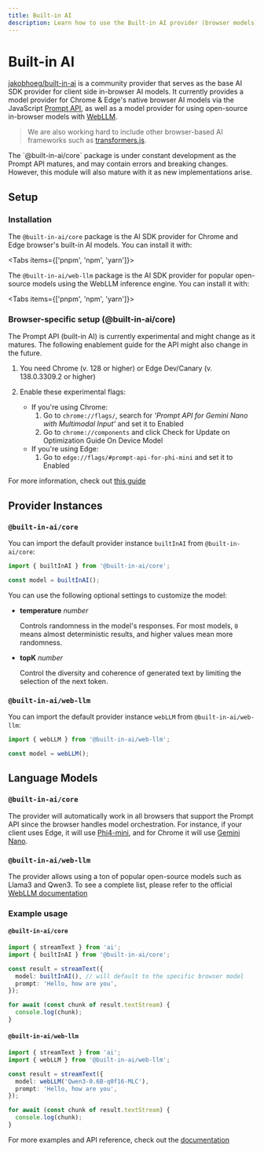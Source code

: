 ```yaml
---
title: Built-in AI
description: Learn how to use the Built-in AI provider (browser models) for the AI SDK.
---
```


# Built-in AI

[jakobhoeg/built-in-ai](https://github.com/jakobhoeg/built-in-ai) is a community provider that serves as the base AI SDK provider for client side in-browser AI models.
It currently provides a model provider for Chrome & Edge's native browser AI models via the JavaScript [Prompt API](https://github.com/webmachinelearning/prompt-api), as well as a model provider for using open-source in-browser models with [WebLLM](https://github.com/mlc-ai/web-llm).

> We are also working hard to include other browser-based AI frameworks such as [transformers.js](https://huggingface.co/docs/transformers.js/en/index).

<Note type="warning">
  The `@built-in-ai/core` package is under constant development as the Prompt
  API matures, and may contain errors and breaking changes. However, this module
  will also mature with it as new implementations arise.
</Note>

## Setup

### Installation

The `@built-in-ai/core` package is the AI SDK provider for Chrome and Edge browser's built-in AI models. You can install it with:

<Tabs items={['pnpm', 'npm', 'yarn']}>
  <Tab>
    <Snippet text="pnpm add @built-in-ai/core" dark />
  </Tab>
  <Tab>
    <Snippet text="npm install @built-in-ai/core" dark />
  </Tab>
  <Tab>
    <Snippet text="yarn add @built-in-ai/core" dark />
  </Tab>
</Tabs>

The `@built-in-ai/web-llm` package is the AI SDK provider for popular open-source models using the WebLLM inference engine. You can install it with:

<Tabs items={['pnpm', 'npm', 'yarn']}>
  <Tab>
    <Snippet text="pnpm add @built-in-ai/web-llm" dark />
  </Tab>
  <Tab>
    <Snippet text="npm install @built-in-ai/web-llm" dark />
  </Tab>
  <Tab>
    <Snippet text="yarn add @built-in-ai/web-llm" dark />
  </Tab>
</Tabs>

### Browser-specific setup (@built-in-ai/core)

<Note type="warning">
  The Prompt API (built-in AI) is currently experimental and might change as it
  matures. The following enablement guide for the API might also change in the
  future.
</Note>

1. You need Chrome (v. 128 or higher) or Edge Dev/Canary (v. 138.0.3309.2 or higher)

2. Enable these experimental flags:
   - If you're using Chrome:
     1. Go to `chrome://flags/`, search for _'Prompt API for Gemini Nano with Multimodal Input'_ and set it to Enabled
     2. Go to `chrome://components` and click Check for Update on Optimization Guide On Device Model
   - If you're using Edge:
     1. Go to `edge://flags/#prompt-api-for-phi-mini` and set it to Enabled

For more information, check out [this guide](https://developer.chrome.com/docs/extensions/ai/prompt-api)

## Provider Instances

### `@built-in-ai/core`

You can import the default provider instance `builtInAI` from `@built-in-ai/core`:

```ts
import { builtInAI } from '@built-in-ai/core';

const model = builtInAI();
```

You can use the following optional settings to customize the model:

- **temperature** _number_

  Controls randomness in the model's responses. For most models, `0` means almost deterministic results, and higher values mean more randomness.

- **topK** _number_

  Control the diversity and coherence of generated text by limiting the selection of the next token.

### `@built-in-ai/web-llm`

You can import the default provider instance `webLLM` from `@built-in-ai/web-llm`:

```ts
import { webLLM } from '@built-in-ai/web-llm';

const model = webLLM();
```

## Language Models

### `@built-in-ai/core`

The provider will automatically work in all browsers that support the Prompt API since the browser handles model orchestration.
For instance, if your client uses Edge, it will use [Phi4-mini](https://learn.microsoft.com/en-us/microsoft-edge/web-platform/prompt-api#the-phi-4-mini-model), and for Chrome it will use [Gemini Nano](https://developer.chrome.com/docs/ai/prompt-api#model_download).

### `@built-in-ai/web-llm`

The provider allows using a ton of popular open-source models such as Llama3 and Qwen3. To see a complete list, please refer to the official [WebLLM documentation](https://github.com/mlc-ai/web-llm)

### Example usage

#### `@built-in-ai/core`

```ts
import { streamText } from 'ai';
import { builtInAI } from '@built-in-ai/core';

const result = streamText({
  model: builtInAI(), // will default to the specific browser model
  prompt: 'Hello, how are you',
});

for await (const chunk of result.textStream) {
  console.log(chunk);
}
```

#### `@built-in-ai/web-llm`

```ts
import { streamText } from 'ai';
import { webLLM } from '@built-in-ai/web-llm';

const result = streamText({
  model: webLLM('Qwen3-0.6B-q0f16-MLC'),
  prompt: 'Hello, how are you',
});

for await (const chunk of result.textStream) {
  console.log(chunk);
}
```

For more examples and API reference, check out the [documentation](https://github.com/jakobhoeg/built-in-ai)
